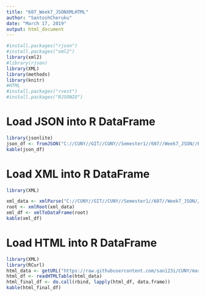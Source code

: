 ```yaml
---
title: "607_Week7_JSONXMLHTML"
author: "SantoshCheruku"
date: "March 17, 2019"
output: html_document
---
```



```r
#install.packages("rjson")
#install.packages("xml2")
library(xml2)
#library(rjson)
library(XML)
library(methods)
library(knitr)
#HTML
#install.packages("rvest")
#install.packages("RJSONIO")


```
# Load JSON into R DataFrame
```r
library(jsonlite)  
json_df <- fromJSON("C://CUNY//GIT//CUNY//Semester1//607//Week7_JSON//Books.json")
kable(json_df)

```

# Load XML into R DataFrame
```r

library(XML)

xml_data <- xmlParse("C://CUNY//GIT//CUNY//Semester1//607//Week7_JSON//Books.xml")
root <- xmlRoot(xml_data)
xml_df <- xmlToDataFrame(root)
kable(xml_df)
```

# Load HTML into R DataFrame
```r
library(XML)
library(RCurl)
html_data <- getURL("https://raw.githubusercontent.com/san123i/CUNY/master/Semester1/607/Week7_JSON/Books.html")
html_df <- readHTMLTable(html_data)
html_final_df <- do.call(rbind, lapply(html_df, data.frame))
kable(html_final_df)

```






